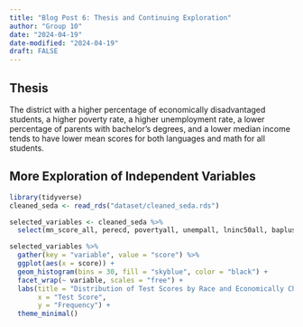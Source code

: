 ```yaml
---
title: "Blog Post 6: Thesis and Continuing Exploration"
author: "Group 10"
date: "2024-04-19"
date-modified: "2024-04-19"
draft: FALSE
---
```


## Thesis

The district with a higher percentage of economically disadvantaged students, a higher poverty rate, a higher unemployment rate, a lower percentage of parents with bachelor's degrees, and a lower median income tends to have lower mean scores for both languages and math for all students.

## More Exploration of Independent Variables
```r
library(tidyverse)
cleaned_seda <- read_rds("dataset/cleaned_seda.rds")

selected_variables <- cleaned_seda %>%
  select(mn_score_all, perecd, povertyall, unempall, lninc50all, baplusall)

selected_variables %>%
  gather(key = "variable", value = "score") %>%
  ggplot(aes(x = score)) +
  geom_histogram(bins = 30, fill = "skyblue", color = "black") +
  facet_wrap(~ variable, scales = "free") +
  labs(title = "Distribution of Test Scores by Race and Economically Challenged Status",
       x = "Test Score",
       y = "Frequency") +
  theme_minimal()
```
